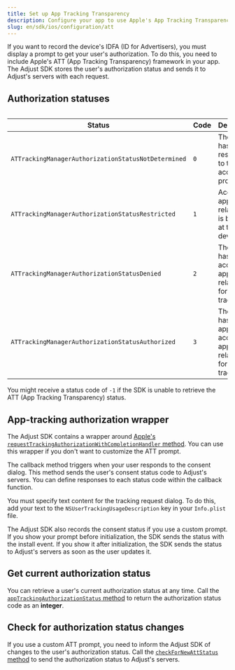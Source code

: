 ```yaml
---
title: Set up App Tracking Transparency
description: Configure your app to use Apple's App Tracking Transparency framework
slug: en/sdk/ios/configuration/att
---
```



If you want to record the device's <Abbr>IDFA (ID for Advertisers)</Abbr>, you must display a prompt to get your user's authorization. To do this, you need to include Apple's <Abbr>ATT (App Tracking Transparency)</Abbr> framework in your app. The Adjust SDK stores the user's authorization status and sends it to Adjust's servers with each request.

## Authorization statuses

<Table>

| Status                                              | Code | Description                                                          |
| --------------------------------------------------- | ---- | -------------------------------------------------------------------- |
| `ATTrackingManagerAuthorizationStatusNotDetermined` | `0`  | The user hasn't responded to the access prompt yet                   |
| `ATTrackingManagerAuthorizationStatusRestricted`    | `1`  | Access to app-related data is blocked at the device level            |
| `ATTrackingManagerAuthorizationStatusDenied`        | `2`  | The user has denied access to app-related data for device tracking   |
| `ATTrackingManagerAuthorizationStatusAuthorized`    | `3`  | The user has approved access to app-related data for device tracking |

</Table>

<Callout type="note">

You might receive a status code of `-1` if the SDK is unable to retrieve the <Abbr>ATT (App Tracking Transparency)</Abbr> status.

</Callout>

## App-tracking authorization wrapper

The Adjust SDK contains a wrapper around [Apple's `requestTrackingAuthorizationWithCompletionHandler` method](https://developer.apple.com/documentation/apptrackingtransparency/attrackingmanager/3547037-requesttrackingauthorizationwith). You can use this wrapper if you don't want to customize the ATT prompt.

The callback method triggers when your user responds to the consent dialog. This method sends the user's consent status code to Adjust's servers. You can define responses to each status code within the callback function.

You must specify text content for the tracking request dialog. To do this, add your text to the `NSUserTrackingUsageDescription` key in your `Info.plist` file.

<Callout type="tip">

The Adjust SDK also records the consent status if you use a custom prompt. If you show your prompt before initialization, the SDK sends the status with the install event. If you show it after initialization, the SDK sends the status to Adjust's servers as soon as the user updates it.

</Callout>

<RequestTrackingAuthorization />

## Get current authorization status

You can retrieve a user's current authorization status at any time. Call the [`appTrackingAuthorizationStatus` method](#ios-apptrackingauthorizationstatus-invocation) to return the authorization status code as an **integer**.

<AppTrackingAuthorizationStatus />

## Check for authorization status changes

If you use a custom ATT prompt, you need to inform the Adjust SDK of changes to the user's authorization status. Call the [`checkForNewAttStatus` method](#ios-checkfornewattstatus-invocation) to send the authorization status to Adjust's servers.

<CheckForNewAttStatus />
